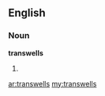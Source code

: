 ==English==

===Noun===
'''transwells'''

# {{plural of|transwell}}

[[ar:transwells]]
[[my:transwells]]